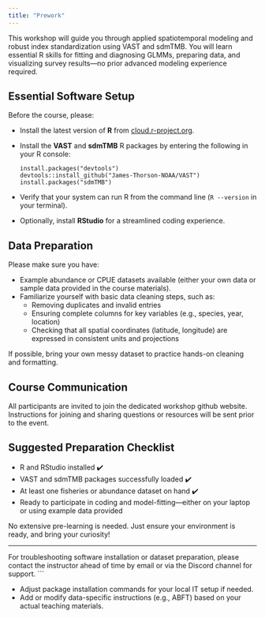 ```yaml
---
title: "Prework"
---
```


This workshop will guide you through applied spatiotemporal modeling and robust index standardization using VAST and sdmTMB. You will learn essential R skills for fitting and diagnosing GLMMs, preparing data, and visualizing survey results---no prior advanced modeling experience required.

## Essential Software Setup

Before the course, please:

-   Install the latest version of **R** from [cloud.r-project.org](https://cloud.r-project.org/).

-   Install the **VAST** and **sdmTMB** R packages by entering the following in your R console:

    ```         
    install.packages("devtools")
    devtools::install_github("James-Thorson-NOAA/VAST")
    install.packages("sdmTMB")
    ```

-   Verify that your system can run R from the command line (`R --version` in your terminal).

-   Optionally, install **RStudio** for a streamlined coding experience.

## Data Preparation

Please make sure you have:

-   Example abundance or CPUE datasets available (either your own data or sample data provided in the course materials).
-   Familiarize yourself with basic data cleaning steps, such as:
    -   Removing duplicates and invalid entries
    -   Ensuring complete columns for key variables (e.g., species, year, location)
    -   Checking that all spatial coordinates (latitude, longitude) are expressed in consistent units and projections

If possible, bring your own messy dataset to practice hands-on cleaning and formatting.

## Course Communication

All participants are invited to join the dedicated workshop github website. Instructions for joining and sharing questions or resources will be sent prior to the event.

## Suggested Preparation Checklist

-   R and RStudio installed ✔️
-   VAST and sdmTMB packages successfully loaded ✔️
-   At least one fisheries or abundance dataset on hand ✔️
-   Ready to participate in coding and model-fitting---either on your laptop or using example data provided

No extensive pre-learning is needed. Just ensure your environment is ready, and bring your curiosity!

------------------------------------------------------------------------

For troubleshooting software installation or dataset preparation, please contact the instructor ahead of time by email or via the Discord channel for support. \`\`\`

-   Adjust package installation commands for your local IT setup if needed.
-   Add or modify data-specific instructions (e.g., ABFT) based on your actual teaching materials.
